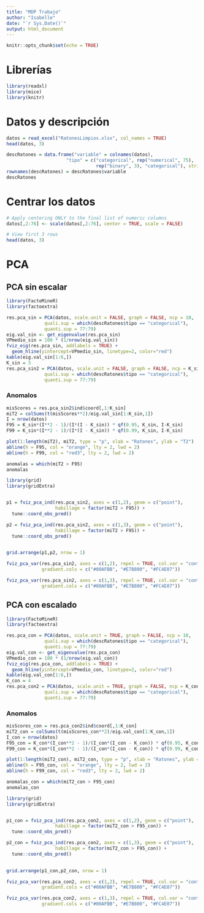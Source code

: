 ---
title: "MDP Trabajo"
author: "Isabelle"
date: "`r Sys.Date()`"
output: html_document
---

```{r setup, include=FALSE}
knitr::opts_chunk$set(echo = TRUE)
```

# Librerías

```{r librerias}
library(readxl)
library(mice)
library(knitr)
```

# Datos y descripción

```{r datos}

datos = read_excel("RatonesLimpios.xlsx", col_names = TRUE)
head(datos, 3)
```

```{r tabla descripcion}
descRatones = data.frame("variable" = colnames(datos),
                      "tipo" = c("categorical", rep("numerical", 75),
                                 rep("binary", 3), "categorical"), stringsAsFactors = FALSE)
rownames(descRatones) = descRatones$variable
descRatones
```

# Centrar los datos

```{r centrar}

# Apply centering ONLY to the final list of numeric columns
datos[,2:76] <- scale(datos[,2:76], center = TRUE, scale = FALSE)

# View first 3 rows
head(datos, 3)

```

# PCA
## PCA sin escalar

```{r PCA sin escalar}
library(FactoMineR)
library(factoextra)

res.pca_sin = PCA(datos, scale.unit = FALSE, graph = FALSE, ncp = 10, 
              quali.sup = which(descRatones$tipo == "categorical"),
              quanti.sup = 77:79)
eig.val_sin <- get_eigenvalue(res.pca_sin)
VPmedio_sin = 100 * (1/nrow(eig.val_sin))
fviz_eig(res.pca_sin, addlabels = TRUE) +
  geom_hline(yintercept=VPmedio_sin, linetype=2, color="red")
kable(eig.val_sin[1:6,])
K_sin = 3
res.pca_sin2 = PCA(datos, scale.unit = FALSE, graph = FALSE, ncp = K_sin, 
              quali.sup = which(descRatones$tipo == "categorical"),
              quanti.sup = 77:79)
```

### Anomalos

```{r anomalos sin escalar}
misScores = res.pca_sin2$ind$coord[,1:K_sin]
miT2 = colSums(t(misScores**2)/eig.val_sin[1:K_sin,1])
I = nrow(datos)
F95 = K_sin*(I**2 - 1)/(I*(I - K_sin)) * qf(0.95, K_sin, I-K_sin)
F99 = K_sin*(I**2 - 1)/(I*(I - K_sin)) * qf(0.99, K_sin, I-K_sin)

plot(1:length(miT2), miT2, type = "p", xlab = "Ratones", ylab = "T2")
abline(h = F95, col = "orange", lty = 2, lwd = 2)
abline(h = F99, col = "red3", lty = 2, lwd = 2)
```

```{r}
anomalas = which(miT2 > F95)
anomalas
```


```{r graficos individuos sin escalar}
library(grid)
library(gridExtra)


p1 = fviz_pca_ind(res.pca_sin2, axes = c(1,2), geom = c("point"),
                  habillage = factor(miT2 > F95)) +
  tune::coord_obs_pred()

p2 = fviz_pca_ind(res.pca_sin2, axes = c(1,3), geom = c("point"), 
                  habillage = factor(miT2 > F95)) +
  tune::coord_obs_pred() 
  

grid.arrange(p1,p2, nrow = 1)
```

```{r grafico variables sin escalar 1}
fviz_pca_var(res.pca_sin2, axes = c(1,2), repel = TRUE, col.var = "contrib",
             gradient.cols = c("#00AFBB", "#E7B800", "#FC4E07"))
```

```{r grafico variables sin escalar 2}
fviz_pca_var(res.pca_sin2, axes = c(1,3), repel = TRUE, col.var = "contrib",
             gradient.cols = c("#00AFBB", "#E7B800", "#FC4E07"))
```

## PCA con escalado

```{r PCA con escalado}
library(FactoMineR)
library(factoextra)

res.pca_con = PCA(datos, scale.unit = TRUE, graph = FALSE, ncp = 10, 
              quali.sup = which(descRatones$tipo == "categorical"),
              quanti.sup = 77:79)
eig.val_con <- get_eigenvalue(res.pca_con)
VPmedio_con = 100 * (1/nrow(eig.val_con))
fviz_eig(res.pca_con, addlabels = TRUE) +
  geom_hline(yintercept=VPmedio_con, linetype=2, color="red")
kable(eig.val_con[1:6,])
K_con = 4
res.pca_con2 = PCA(datos, scale.unit = TRUE, graph = FALSE, ncp = K_con, 
              quali.sup = which(descRatones$tipo == "categorical"),
              quanti.sup = 77:79)
```

### Anomalos

```{r anomalos con escalado}
misScores_con = res.pca_con2$ind$coord[,1:K_con]
miT2_con = colSums(t(misScores_con**2)/eig.val_con[1:K_con,1])
I_con = nrow(datos)
F95_con = K_con*(I_con**2 - 1)/(I_con*(I_con - K_con)) * qf(0.95, K_con, I-K_con)
F99_con = K_con*(I_con**2 - 1)/(I_con*(I_con - K_con)) * qf(0.99, K_con, I-K_con)

plot(1:length(miT2_con), miT2_con, type = "p", xlab = "Ratones", ylab = "T2")
abline(h = F95_con, col = "orange", lty = 2, lwd = 2)
abline(h = F99_con, col = "red3", lty = 2, lwd = 2)
```

```{r}
anomalas_con = which(miT2_con > F95_con)
anomalas_con
```


```{r graficos individuos con escalado}
library(grid)
library(gridExtra)


p1_con = fviz_pca_ind(res.pca_con2, axes = c(1,2), geom = c("point"),
                  habillage = factor(miT2_con > F95_con)) +
  tune::coord_obs_pred()

p2_con = fviz_pca_ind(res.pca_con2, axes = c(1,3), geom = c("point"), 
                  habillage = factor(miT2_con > F95_con)) +
  tune::coord_obs_pred() 
  

grid.arrange(p1_con,p2_con, nrow = 1)
```

```{r grafico variables con escalado 1}
fviz_pca_var(res.pca_con2, axes = c(1,2), repel = TRUE, col.var = "contrib",
             gradient.cols = c("#00AFBB", "#E7B800", "#FC4E07"))
```

```{r grafico variables con escalado 2}
fviz_pca_var(res.pca_con2, axes = c(1,3), repel = TRUE, col.var = "contrib",
             gradient.cols = c("#00AFBB", "#E7B800", "#FC4E07"))
```